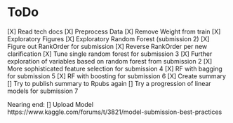 ToDo
========================================
[X] Read tech docs
[X] Preprocess Data
    [X] Remove Weight from train
[X] Exploratory Figures
[X] Exploratory Random Forest (submission 2)
[X] Figure out RankOrder for submission
[X] Reverse RankOrder per new clarification
[X] Tune single random forest for submission 3
[X] Further exploration of variables based on random forest from submission 2
[X] More sophisticated feature selection for submission 4
[X] RF with bagging for submission 5
[X] RF with boosting for submission 6
[X] Create summary 
[] Try to publish summary to Rpubs again
[] Try a progression of linear models for submission 7

Nearing end:
[] Upload Model https://www.kaggle.com/forums/t/3821/model-submission-best-practices
